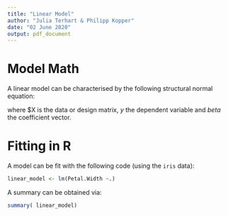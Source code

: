 ```yaml
---
title: "Linear Model"
author: "Julia Terhart & Philipp Kopper"
date: "02 June 2020"
output: pdf_document
---
```


# Model Math

A linear model can be characterised by the following structural normal equation:

\begin{equation} 
  X^TXy = X^Ty \beta
\end{equation} 

where $X is the data or design matrix, $y$ the dependent variable and $beta$ the coefficient vector.

# Fitting in R

A model can be fit with the following code (using the `iris` data):

```r
linear_model <- lm(Petal.Width ~.)
```

A summary can be obtained via:

```r
summary( linear_model)
```